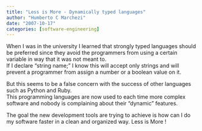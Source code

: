 ```yaml
---
title: "Less is More - Dynamically typed languages"
author: "Humberto C Marchezi"
date: "2007-10-17"
categories: [software-engineering]
---
```


When I was in the university I learned that strongly typed languages
should be preferred since they avoid the programmers from using a
certain variable in way that it was not meant to.  
If I declare "string name;" I know this will accept only strings and
will prevent a programmer from assign a number or a boolean value on
it.  
  
But this seems to be a false concern with the success of other languages
such as Python and Ruby.  
This programming languages are now used to each time more complex
software and nobody is complaining about their "dynamic" features.  
  
The goal the new development tools are trying to achieve is how can I do
my software faster in a clean and organized way. Less is More !
